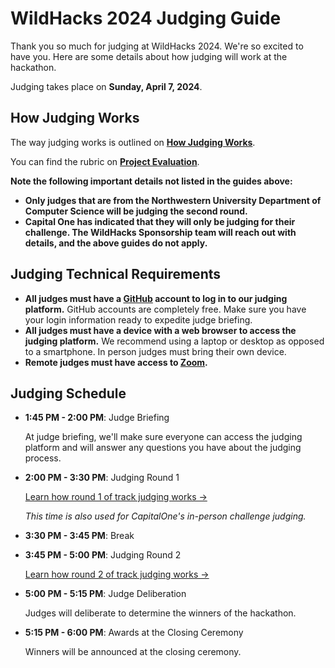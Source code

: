 # WildHacks 2024 Judging Guide

Thank you so much for judging at WildHacks 2024. We're so excited to have you. Here are some details about how judging will work at the hackathon.

Judging takes place on **Sunday, April 7, 2024**.

## How Judging Works

The way judging works is outlined on **[How Judging Works](/judging-and-awards/how-judging-works)**.

You can find the rubric on **[Project Evaluation](/judging-and-awards/project-evaluation)**.

**Note the following important details not listed in the guides above:**

- **Only judges that are from the Northwestern University Department of Computer Science will be judging the second round.**
- **Capital One has indicated that they will only be judging for their challenge. The WildHacks Sponsorship team will reach out with details, and the above guides do not apply.**

## Judging Technical Requirements

- **All judges must have a [GitHub](https://github.com/) account to log in to our judging platform.** GitHub accounts are completely free. Make sure you have your login information ready to expedite judge briefing.
- **All judges must have a device with a web browser to access the judging platform.** We recommend using a laptop or desktop as opposed to a smartphone. In person judges must bring their own device.
- **Remote judges must have access to [Zoom](https://zoom.us/).**

## Judging Schedule

- **1:45 PM - 2:00 PM**: Judge Briefing

  At judge briefing, we'll make sure everyone can access the judging platform and will answer any questions you have about the judging process.

- **2:00 PM - 3:30 PM**: Judging Round 1

  [Learn how round 1 of track judging works →](/judging-and-awards/how-judging-works/#round-1---initial-judging)

  _This time is also used for CapitalOne's in-person challenge judging._

- **3:30 PM - 3:45 PM**: Break

- **3:45 PM - 5:00 PM**: Judging Round 2

  [Learn how round 2 of track judging works →](/judging-and-awards/how-judging-works/#round-2---live-presentations)

- **5:00 PM - 5:15 PM**: Judge Deliberation

  Judges will deliberate to determine the winners of the hackathon.

- **5:15 PM - 6:00 PM**: Awards at the Closing Ceremony

  Winners will be announced at the closing ceremony.
